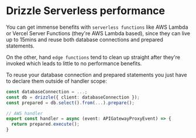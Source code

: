 # Drizzle Serverless performance

You can get immense benefits with `serverless functions` like AWS Lambda or Vercel Server Functions (they're AWS Lambda based), 
since they can live up to 15mins and reuse both database connections and prepared statements.

On the other, hand `edge functions` tend to clean up straight after they're invoked which leads to little to no performance benefits.
  
To reuse your database connection and prepared statements you just have to declare them outside of handler scope:
```ts
const databaseConnection = ...;
const db = drizzle({ client: databaseConnection });
const prepared = db.select().from(...).prepare();

// AWS handler
export const handler = async (event: APIGatewayProxyEvent) => {
  return prepared.execute();
}
```

